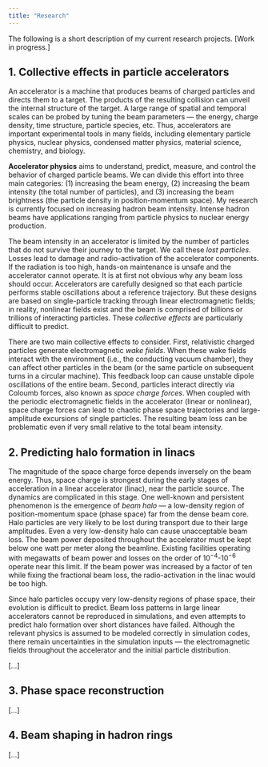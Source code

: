 ```yaml
---
title: "Research"
---
```


The following is a short description of my current research projects. [Work in progress.]


## 1. Collective effects in particle accelerators

An accelerator is a machine that produces beams of charged particles and directs them to a target. The products of the resulting collision can unveil the internal structure of the target. A large range of spatial and temporal scales can be probed by tuning the beam parameters — the energy, charge density, time structure, particle species, etc. Thus, accelerators are important experimental tools in many fields, including elementary particle physics, nuclear physics, condensed matter physics, material science, chemistry, and biology.  

**Accelerator physics** aims to understand, predict, measure, and control the behavior of charged particle beams. We can divide this effort into three main categories: (1) increasing the beam energy, (2) increasing the beam intensity (the total number of particles), and (3) increasing the beam brightness (the particle density in position-momentum space). My research is currently focused on increasing hadron beam intensity. Intense hadron beams have applications ranging from particle physics to nuclear energy production. 

The beam intensity in an accelerator is limited by the number of particles that do not survive their journey to the target. We call these *lost particles*. Losses lead to damage and radio-activation of the accelerator components. If the radiation is too high, hands-on maintenance is unsafe and the accelerator cannot operate. It is at first not obvious why any beam loss should occur. Accelerators are carefully designed so that each particle performs stable oscillations about a reference trajectory. But these designs are based on single-particle tracking through linear electromagnetic fields; in reality, nonlinear fields exist and the beam is comprised of billions or trillions of interacting particles. These *collective effects* are particularly difficult to predict.

There are two main collective effects to consider. First, relativistic charged particles generate electromagnetic *wake fields*. When these wake fields interact with the environment (i.e., the conducting vacuum chamber), they can affect other particles in the beam (or the same particle on subsequent turns in a circular machine). This feedback loop can cause unstable dipole oscillations of the entire beam. Second, particles interact directly via Coloumb forces, also known as *space charge forces*. When coupled with the periodic electromagnetic fields in the accelerator (linear or nonlinear), space charge forces can lead to chaotic phase space trajectories and large-amplitude excursions of single particles. The resulting beam loss can be problematic even if very small relative to the total beam intensity.


## 2. Predicting halo formation in linacs

The magnitude of the space charge force depends inversely on the beam energy. Thus, space charge is strongest during the early stages of acceleration in a linear accelerator (linac), near the particle source. The dynamics are complicated in this stage. One well-known and persistent phenomenon is the emergence of *beam halo* — a low-density region of position-momentum space (phase space) far from the dense beam core. Halo particles are very likely to be lost during transport due to their large amplitudes. Even a very low-density halo can cause unacceptable beam loss. The beam power deposited throughout the accelerator must be kept below one watt per meter along the beamline. Existing facilities operating with megawatts of beam power and losses on the order of $10^{-4}$-$10^{-6}$ operate near this limit. If the beam power was increased by a factor of ten while fixing the fractional beam loss, the radio-activation in the linac would be too high.

Since halo particles occupy very low-density regions of phase space, their evolution is difficult to predict. Beam loss patterns in large linear accelerators cannot be reproduced in simulations, and even attempts to predict halo formation over short distances have failed. Although the relevant physics is assumed to be modeled correctly in simulation codes, there remain uncertainties in the simulation inputs — the electromagnetic fields throughout the accelerator and the initial particle distribution.

[...]


## 3. Phase space reconstruction

[...]


## 4. Beam shaping in hadron rings

[...]